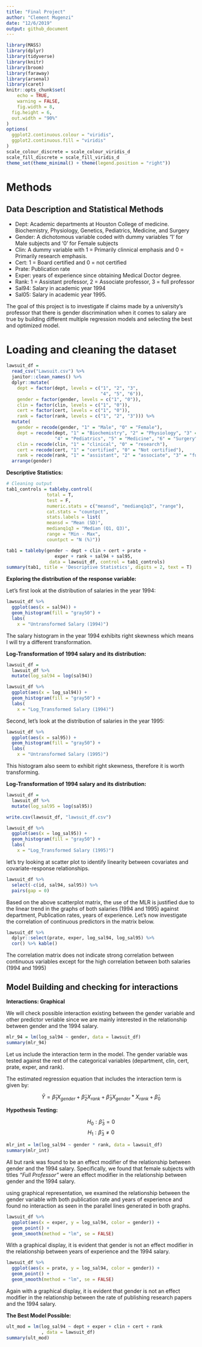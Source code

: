 ```yaml
---
title: "Final Project"
author: "Clement Mugenzi"
date: "12/6/2019"
output: github_document
---
```


```r
library(MASS)
library(dplyr)
library(tidyverse)
library(knitr)
library(broom)
library(faraway)
library(arsenal)
library(caret)
knitr::opts_chunk$set(
	echo = TRUE,
	warning = FALSE,
	fig.width = 8, 
  fig.height = 6,
  out.width = "90%"
)
options(
  ggplot2.continuous.colour = "viridis",
  ggplot2.continuous.fill = "viridis"
)
scale_colour_discrete = scale_colour_viridis_d
scale_fill_discrete = scale_fill_viridis_d
theme_set(theme_minimal() + theme(legend.position = "right"))
```

# Methods

## Data Description and Statistical Methods

* Dept: Academic departments at Houston College of medicine. Biochemistry, Physiology, Genetics, Pediatrics, Medicine, and Surgery
* Gender: A dichotomous variable coded with dummy variables '1' for Male subjects and '0' for Female subjects
* Clin: A dummy variable with 1 = Primarily clinnical emphasis and 0 = Primarily research emphasis.
* Cert: 1 = Board certified and 0 = not certified
* Prate: Publication rate 
* Exper: years of experience since obtaining Medical Doctor degree.
* Rank: 1 = Assistant professor, 2 = Associate professor, 3 = full professor
* Sal94: Salary in academic year 1994
* Sal05: Salary in academic year 1995.

The goal of this project is to investigate if claims made by a university's professor that there is gender discrimination when it comes to salary are true by building different multiple regression models and selecting the best and optimized model.

# Loading and cleaning the dataset

```r
lawsuit_df =
  read_csv("Lawsuit.csv") %>% 
  janitor::clean_names() %>%
  dplyr::mutate(
    dept = factor(dept, levels = c("1", "2", "3",
                                   "4", "5", "6")),
    gender = factor(gender, levels = c("1", "0")),
    clin = factor(clin, levels = c("1", "0")),
    cert = factor(cert, levels = c("1", "0")),
    rank = factor(rank, levels = c("1", "2", "3"))) %>% 
  mutate(
    gender = recode(gender, "1" = "Male", "0" = "Female"),
    dept = recode(dept, "1" = "Biochemistry", "2" = "Physiology", "3" = "Genetics",
                  "4" = "Pediatrics", "5" = "Medicine", "6" = "Surgery"),
    clin = recode(clin, "1" = "clinical", "0" = "research"),
    cert = recode(cert, "1" = "certified", "0" = "Not certified"),
    rank = recode(rank, "1" = "assistant", "2" = "associate", "3" = "full")) %>%
  arrange(gender)
```

**Descriptive Statistics:**

```r
# Cleaning output
tab1_controls = tableby.control(
               total = T,
               test = F,
               numeric.stats = c("meansd", "medianq1q3", "range"),
               cat.stats = "countpct",
               stats.labels = list(
               meansd = "Mean (SD)",
               medianq1q3 = "Median (Q1, Q3)",
               range = "Min - Max",
               countpct = "N (%)"))

tab1 = tableby(gender ~ dept + clin + cert + prate +
                  exper + rank + sal94 + sal95,
                data = lawsuit_df, control = tab1_controls)
summary(tab1, title = 'Descriptive Statistics', digits = 2, text = T)
```

**Exploring the distribution of the response variable:**

Let's first look at the distribution of salaries in the year 1994:

```r
lawsuit_df %>% 
  ggplot(aes(x = sal94)) + 
  geom_histogram(fill = "gray50") +
  labs(
    x = "Untransformed Salary (1994)")
```

The salary histogram in the year 1994 exhibits right skewness which means I will try a different transformation.

**Log-Transformation of 1994 salary and its distribution:**

```r
lawsuit_df = 
  lawsuit_df %>% 
  mutate(log_sal94 = log(sal94))

lawsuit_df %>% 
  ggplot(aes(x = log_sal94)) + 
  geom_histogram(fill = "gray50") +
  labs(
    x = "Log_Transformed Salary (1994)")
```


Second, let's look at the distribution of salaries in the year 1995:

```r
lawsuit_df %>% 
  ggplot(aes(x = sal95)) + 
  geom_histogram(fill = "gray50") +
  labs(
    x = "Untransformed Salary (1995)")
```

This histogram also seem to exhibit right skewness, therefore it is worth transforming.

**Log-Transformation of 1994 salary and its distribution:**

```r
lawsuit_df = 
  lawsuit_df %>% 
  mutate(log_sal95 = log(sal95))

write.csv(lawsuit_df, "lawsuit_df.csv")

lawsuit_df %>%
  ggplot(aes(x = log_sal95)) + 
  geom_histogram(fill = "gray50") +
  labs(
    x = "Log_Transformed Salary (1995)")
```



let's try looking at scatter plot to identify linearity between covariates and covariate-response relationships.

```r
lawsuit_df %>% 
  select(-c(id, sal94, sal95)) %>% 
  pairs(gap = 0)
```

Based on the above scatterplot matrix, the use of the MLR is justified due to the linear trend in the graphs of both salaries (1994 and 1995) against department, Publication rates, years of experience. Let's now investigate the correlation of continuous predictors in the matrix below. 

```r
lawsuit_df %>% 
  dplyr::select(prate, exper, log_sal94, log_sal95) %>% 
  cor() %>% kable()
```

The correlation matrix does not indicate strong correlation between continuous variables except for the high correlation between both salaries (1994 and 1995)



## Model Building and checking for interactions

**Interactions: Graphical**

We will check possible interaction existing between the gender variable and other predictor veriable since we are mainly interested in the relationship between gender and the 1994 salary.


```r
mlr_94 = lm(log_sal94 ~ gender, data = lawsuit_df)
summary(mlr_94)
```

Let us include the interaction term in the model. The gender variable was tested against the rest of the categorical variables (department, clin, cert, prate, exper, and rank). 

The estimated regression equation that includes the interaction term is given by:

$$\hat{Y}=\hat\beta_1X_{gender}+\hat\beta_2X_{rank}+\hat\beta_3X_{gender}*X_{rank}+\hat\beta_0$$

**Hypothesis Testing:**

$$H_0:\hat\beta_3=0$$
$$H_1:\hat\beta_3\ne0$$


```r
mlr_int = lm(log_sal94 ~ gender * rank, data = lawsuit_df)
summary(mlr_int)
```

All but rank was found to be an effect modifier of the relationship between gender and the 1994 salary. Specifically, we found that female subjects with titles *"Full Professor"* were an effect modifier in the relationship between gender and the 1994 salary.









using graphical representation, we examined the relationship between the gender variable with both publication rate and years of experience and found no interaction as seen in the parallel lines generated in both graphs.


```r
lawsuit_df %>% 
  ggplot(aes(x = exper, y = log_sal94, color = gender)) +
  geom_point() +
  geom_smooth(method = "lm", se = FALSE)
```

With a graphical display, it is evident that gender is not an effect modifier in the relationship between years of experience and the 1994 salary.


```r
lawsuit_df %>% 
  ggplot(aes(x = prate, y = log_sal94, color = gender)) +
  geom_point() +
  geom_smooth(method = "lm", se = FALSE)
```

Again with a graphical display, it is evident that gender is not an effect modifier in the relationship between the rate of publishing research papers and the 1994 salary.

**The Best Model Possible:**

```r
ult_mod = lm(log_sal94 ~ dept + exper + clin + cert + rank
             , data = lawsuit_df)
summary(ult_mod)
```